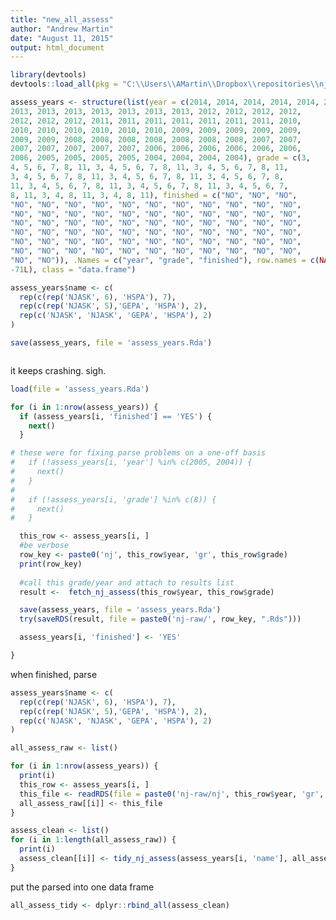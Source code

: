 ```yaml
---
title: "new_all_assess"
author: "Andrew Martin"
date: "August 11, 2015"
output: html_document
---
```


```r
library(devtools)
devtools::load_all(pkg = "C:\\Users\\AMartin\\Dropbox\\repositories\\njschooldata")
```

```r

assess_years <- structure(list(year = c(2014, 2014, 2014, 2014, 2014, 2014, 2014, 
2013, 2013, 2013, 2013, 2013, 2013, 2013, 2012, 2012, 2012, 2012, 
2012, 2012, 2012, 2011, 2011, 2011, 2011, 2011, 2011, 2011, 2010, 
2010, 2010, 2010, 2010, 2010, 2010, 2009, 2009, 2009, 2009, 2009, 
2009, 2009, 2008, 2008, 2008, 2008, 2008, 2008, 2008, 2007, 2007, 
2007, 2007, 2007, 2007, 2007, 2006, 2006, 2006, 2006, 2006, 2006, 
2006, 2005, 2005, 2005, 2005, 2004, 2004, 2004, 2004), grade = c(3, 
4, 5, 6, 7, 8, 11, 3, 4, 5, 6, 7, 8, 11, 3, 4, 5, 6, 7, 8, 11, 
3, 4, 5, 6, 7, 8, 11, 3, 4, 5, 6, 7, 8, 11, 3, 4, 5, 6, 7, 8, 
11, 3, 4, 5, 6, 7, 8, 11, 3, 4, 5, 6, 7, 8, 11, 3, 4, 5, 6, 7, 
8, 11, 3, 4, 8, 11, 3, 4, 8, 11), finished = c("NO", "NO", "NO", 
"NO", "NO", "NO", "NO", "NO", "NO", "NO", "NO", "NO", "NO", "NO", 
"NO", "NO", "NO", "NO", "NO", "NO", "NO", "NO", "NO", "NO", "NO", 
"NO", "NO", "NO", "NO", "NO", "NO", "NO", "NO", "NO", "NO", "NO", 
"NO", "NO", "NO", "NO", "NO", "NO", "NO", "NO", "NO", "NO", "NO", 
"NO", "NO", "NO", "NO", "NO", "NO", "NO", "NO", "NO", "NO", "NO", 
"NO", "NO", "NO", "NO", "NO", "NO", "NO", "NO", "NO", "NO", "NO", 
"NO", "NO")), .Names = c("year", "grade", "finished"), row.names = c(NA, 
-71L), class = "data.frame")

assess_years$name <- c(
  rep(c(rep('NJASK', 6), 'HSPA'), 7), 
  rep(c(rep('NJASK', 5),'GEPA', 'HSPA'), 2), 
  rep(c('NJASK', 'NJASK', 'GEPA', 'HSPA'), 2)
)

save(assess_years, file = 'assess_years.Rda')



```

it keeps crashing.  sigh.
```r

load(file = 'assess_years.Rda')

for (i in 1:nrow(assess_years)) {
  if (assess_years[i, 'finished'] == 'YES') {
    next()
  }

# these were for fixing parse problems on a one-off basis  
#   if (!assess_years[i, 'year'] %in% c(2005, 2004)) {
#     next()
#   }
# 
#   if (!assess_years[i, 'grade'] %in% c(8)) {
#     next()
#   }

  this_row <- assess_years[i, ]
  #be verbose
  row_key <- paste0('nj', this_row$year, 'gr', this_row$grade)
  print(row_key)
  
  #call this grade/year and attach to results list
  result <-  fetch_nj_assess(this_row$year, this_row$grade)

  save(assess_years, file = 'assess_years.Rda')
  try(saveRDS(result, file = paste0('nj-raw/', row_key, ".Rds")))

  assess_years[i, 'finished'] <- 'YES'

}

```

when finished, parse

```r

assess_years$name <- c(
  rep(c(rep('NJASK', 6), 'HSPA'), 7), 
  rep(c(rep('NJASK', 5),'GEPA', 'HSPA'), 2), 
  rep(c('NJASK', 'NJASK', 'GEPA', 'HSPA'), 2)
)

all_assess_raw <- list()

for (i in 1:nrow(assess_years)) {
  print(i)
  this_row <- assess_years[i, ]
  this_file <- readRDS(file = paste0('nj-raw/nj', this_row$year, 'gr', this_row$grade, '.Rds'))
  all_assess_raw[[i]] <- this_file
}

assess_clean <- list()
for (i in 1:length(all_assess_raw)) {
  print(i)
  assess_clean[[i]] <- tidy_nj_assess(assess_years[i, 'name'], all_assess_raw[[i]])
}
```

put the parsed into one data frame

```r

all_assess_tidy <- dplyr::rbind_all(assess_clean)

```
